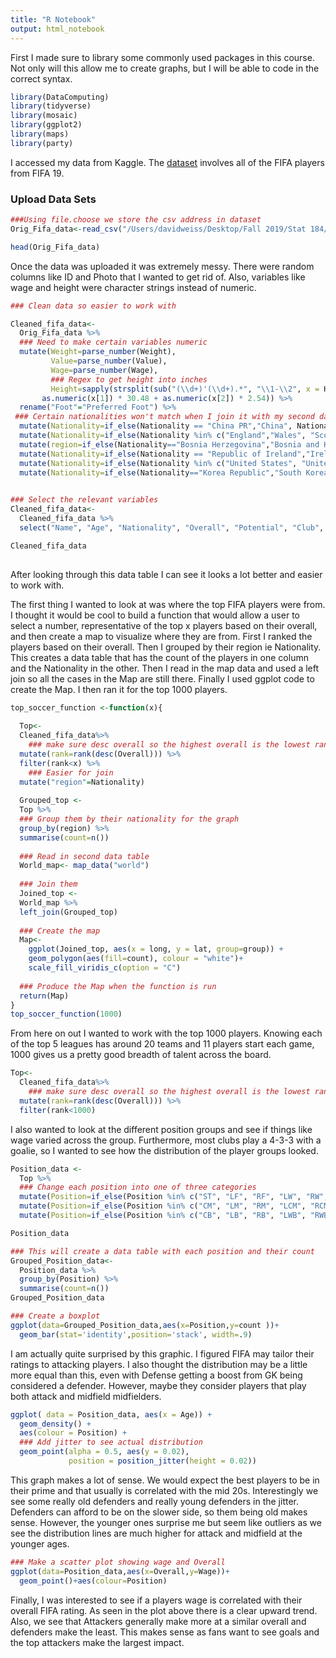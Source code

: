```yaml
---
title: "R Notebook"
output: html_notebook
---
```


First I made sure to library some commonly used packages in this course. Not only will this allow me to create graphs, but I will be able to code in the correct syntax.

```r
library(DataComputing)
library(tidyverse)
library(mosaic)
library(ggplot2)
library(maps)
library(party)
```

I accessed my data from Kaggle. The [dataset](https://www.kaggle.com/karangadiya/fifa19) involves all of the FIFA players from FIFA 19.

### Upload Data Sets
```r
###Using file.choose we store the csv address in dataset
Orig_Fifa_data<-read_csv("/Users/davidweiss/Desktop/Fall 2019/Stat 184/Final Project/FIFA DATA.csv")

head(Orig_Fifa_data)
```
Once the data was uploaded it was extremely messy.  There were random columns like ID and Photo that I wanted to get rid of. Also, variables like wage and height were character strings instead of numeric. 

```r
### Clean data so easier to work with

Cleaned_fifa_data<-
  Orig_Fifa_data %>%
  ### Need to make certain variables numeric
  mutate(Weight=parse_number(Weight),
         Value=parse_number(Value),
         Wage=parse_number(Wage),
         ### Regex to get height into inches
         Height=sapply(strsplit(sub("(\\d+)'(\\d+).*", "\\1-\\2", x = Height), "-"), function(x)
       as.numeric(x[1]) * 30.48 + as.numeric(x[2]) * 2.54)) %>%
  rename("Foot"="Preferred Foot") %>%
 ### Certain nationalities won't match when I join it with my second data set. 
  mutate(Nationality=if_else(Nationality == "China PR","China", Nationality)) %>%
  mutate(Nationality=if_else(Nationality %in% c("England","Wales", "Scotland", "Northern Ireland"),"UK", Nationality)) %>%
  mutate(region=if_else(Nationality=="Bosnia Herzegovina","Bosnia and Herzegovina", Nationality)) %>%
  mutate(Nationality=if_else(Nationality == "Republic of Ireland","Ireland", Nationality)) %>%
  mutate(Nationality=if_else(Nationality %in% c("United States", "United States of America"),"USA", Nationality)) %>%
  mutate(Nationality=if_else(Nationality=="Korea Republic","South Korea", Nationality))
  

### Select the relevant variables 
Cleaned_fifa_data<-
  Cleaned_fifa_data %>%
  select("Name", "Age", "Nationality", "Overall", "Potential", "Club", "Value", "Wage", "Foot", "Weak Foot", "Skill Moves", "Work Rate", "Position", "Height", "Weight", "Crossing",	"Finishing",	"HeadingAccuracy",	"ShortPassing",	"Volleys",	"Dribbling", "Curve",	"FKAccuracy",	"LongPassing",	"BallControl",	"Acceleration",	"SprintSpeed",	"Agility",	"Reactions",	"Balance",	"ShotPower",	"Jumping",	"Stamina",	"Strength",	"LongShots",	"Aggression",	"Interceptions",	"Positioning",	"Vision",	"Penalties",	"Composure",	"Marking",	"StandingTackle",	'SlidingTackle',	"GKDiving",	"GKHandling",	"GKKicking",	"GKPositioning",	"GKReflexes")

Cleaned_fifa_data
  
```
After looking through this data table I can see it looks a lot better and easier to work with.

The first thing I wanted to look at was where the top FIFA players were from. I thought it would be cool to build a function that would allow a user to select a number, representative of the top x players based on their overall, and then create a map to visualize where they are from. First I ranked the players based on their overall. Then I grouped by their region ie Nationality. This creates a data table that has the count of the players in one column and the Nationality in the other. Then I read in the map data and used a left join so all the cases in the Map are still there. Finally I used ggplot code to create the Map. I then ran it for the top 1000 players. 

```r
top_soccer_function <-function(x){
  
  Top<-
  Cleaned_fifa_data%>%
    ### make sure desc overall so the highest overall is the lowest rank
  mutate(rank=rank(desc(Overall))) %>%
  filter(rank<x) %>%
    ### Easier for join 
  mutate("region"=Nationality)
  
  Grouped_top <-
  Top %>%
  ### Group them by their nationality for the graph
  group_by(region) %>%
  summarise(count=n())
  
  ### Read in second data table
  World_map<- map_data("world")
  
  ### Join them
  Joined_top <-
  World_map %>%
  left_join(Grouped_top)
 
  ### Create the map
  Map<-
    ggplot(Joined_top, aes(x = long, y = lat, group=group)) +
    geom_polygon(aes(fill=count), colour = "white")+
    scale_fill_viridis_c(option = "C")
  
  ### Produce the Map when the function is run
  return(Map)
}
top_soccer_function(1000)
```


From here on out I wanted to work with the top 1000 players. Knowing each of the top 5 leagues has around 20 teams and 11 players start each game, 1000 gives us a pretty good breadth of talent across the board.

```r
Top<-
  Cleaned_fifa_data%>%
    ### make sure desc overall so the highest overall is the lowest rank
  mutate(rank=rank(desc(Overall))) %>%
  filter(rank<1000)
```


I also wanted to look at the different position groups and see if things like wage varied across the group. Furthermore, most clubs play a 4-3-3 with a goalie, so I wanted to see how the distribution of the player groups looked. 

```r
Position_data <-
  Top %>%
  ### Change each position into one of three categories
  mutate(Position=if_else(Position %in% c("ST", "LF", "RF", "LW", "RW", "RS", "LS", "CF"), "Attack", Position)) %>%
  mutate(Position=if_else(Position %in% c("CM", "LM", "RM", "LCM", "RCM", "CAM", "CDM", "LDM", "RDM", "LAM", "RAM"), "Midfield", Position)) %>%
  mutate(Position=if_else(Position %in% c("CB", "LB", "RB", "LWB", "RWB", "LCB", "RCB", "GK"), "Defense", Position))

Position_data
```


```r
### This will create a data table with each position and their count
Grouped_Position_data<-
  Position_data %>%
  group_by(Position) %>%
  summarise(count=n())
Grouped_Position_data

### Create a boxplot 
ggplot(data=Grouped_Position_data,aes(x=Position,y=count ))+
  geom_bar(stat='identity',position='stack', width=.9) 
```

I am actually quite surprised by this graphic. I figured FIFA may tailor their ratings to attacking players. I also thought the distribution may be a little more equal than this, even with Defense getting a boost from GK being considered a defender. However, maybe they consider players that play both attack and midfield midfielders. 


```r
ggplot( data = Position_data, aes(x = Age)) + 
  geom_density() + 
  aes(colour = Position) + 
  ### Add jitter to see actual distribution
  geom_point(alpha = 0.5, aes(y = 0.02),  
             position = position_jitter(height = 0.02)) 
```

This graph makes a lot of sense. We would expect the best players to be in their prime and that usually is correlated with the mid 20s. Interestingly we see some really old defenders and really young defenders in the jitter. Defenders can afford to be on the slower side, so them being old makes sense. However, the younger ones surprise me but seem like outliers as we see the distribution lines are much higher for attack and midfield at the younger ages.


```r
### Make a scatter plot showing wage and Overall
ggplot(data=Position_data,aes(x=Overall,y=Wage))+
  geom_point()+aes(colour=Position) 
```


Finally, I was interested to see if a players wage is correlated with their overall FIFA rating.  As seen in the plot above there is a clear upward trend. Also, we see that Attackers generally make more at a similar overall and defenders make the least. This makes sense as fans want to see goals and the top attackers make the largest impact. 
